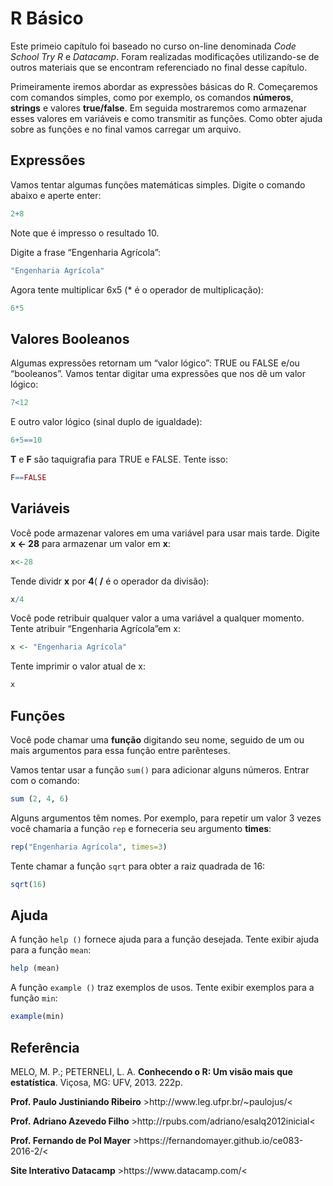 
# R Básico 

Este primeio capítulo foi baseado no curso on-line denominada _Code School Try R_ e _Datacamp_. Foram realizadas modificações utilizando-se de outros materiais que se encontram referenciado no final desse capítulo.

Primeiramente iremos abordar as expressões básicas do R. 
Começaremos com comandos simples, como por exemplo, os comandos **números**, **strings** e valores **true/false**. Em seguida mostraremos como armazenar esses valores em variáveis e como transmitir as funções. Como obter ajuda sobre as funções e no final vamos carregar um arquivo.

## Expressões

Vamos tentar algumas funções matemáticas simples. Digite o comando abaixo e aperte enter:

```{r matematica}
2+8
```

Note que é impresso o resultado 10.

Digite a frase "Engenharia Agrícola":
```{r}
"Engenharia Agrícola"
```

Agora tente multiplicar 6x5 (* é o operador de multiplicação):
```{r}
6*5
```

## Valores Booleanos

Algumas expressões retornam um "valor lógico": TRUE ou FALSE e/ou  "booleanos".
Vamos tentar digitar uma expressões que nos dê um valor lógico:
```{r}
7<12
```

E outro valor lógico (sinal duplo de igualdade):
```{r}
6+5==10
```

**T** e **F** são taquigrafia para TRUE e FALSE. Tente isso:
```{r}
F==FALSE
```

## Variáveis

Você pode armazenar valores em uma variável para usar mais tarde. 
Digite **x <- 28** para armazenar um valor em **x**:
```{r}
x<-28
```

Tende dividr **x** por **4**( **/** é o operador da divisão):
```{r}
x/4
```

Você pode retribuir qualquer valor a uma variável a qualquer momento. 
Tente atribuir "Engenharia Agrícola"em x:
```{r}
x <- "Engenharia Agrícola"
```

Tente imprimir o valor atual de x:
```{r}
x
```

## Funções

Você pode chamar uma **função** digitando seu nome, seguido de um ou mais argumentos para essa função entre parênteses. 

Vamos tentar usar a  função `sum()` para adicionar alguns números. Entrar com o comando:

```{r}
sum (2, 4, 6)
```

Alguns argumentos têm nomes. Por exemplo, para repetir um valor 3 vezes você chamaria a função `rep` e forneceria seu argumento **times**:

```{r}
rep("Engenharia Agrícola", times=3)
```


Tente chamar a função `sqrt`  para obter a raiz quadrada de 16:
```{r}
sqrt(16)
```

## Ajuda
A função `help ()` fornece ajuda para a função desejada. Tente exibir ajuda para a função `mean`:
```{r message=TRUE}
help (mean)
```

A função `example ()` traz exemplos de usos. Tente exibir exemplos para a função `min`:

```{r}
example(min)
```

## Referência

MELO, M. P.; PETERNELI, L. A. **Conhecendo o R: Um visão mais que estatística**. Viçosa, MG: UFV, 2013. 222p.

**Prof. Paulo Justiniando Ribeiro** >http://www.leg.ufpr.br/~paulojus/<

**Prof. Adriano Azevedo Filho** >http://rpubs.com/adriano/esalq2012inicial<

**Prof. Fernando de Pol Mayer** >https://fernandomayer.github.io/ce083-2016-2/<

**Site Interativo Datacamp** >https://www.datacamp.com/<
